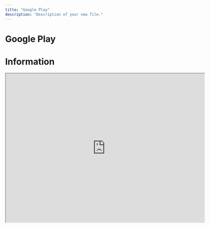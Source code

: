 ```yaml
---
title: "Google Play"
description: "Description of your new file."
---
```


# Google Play

# Information

<iframe
  src="https://drive.google.com/file/d/19NxyW7g-7UpkzHYGYTwiJWKVTuVrusqy/preview"
  width="640"
  height="480"
  allow="autoplay"
/>

# Policy setup on google play

<iframe
  src="https://drive.google.com/file/d/1D7m0jIQA9lKTcAJgFA3_5d166hTFV15c/preview"
  width="640"
  height="480"
  allow="autoplay"
/>
